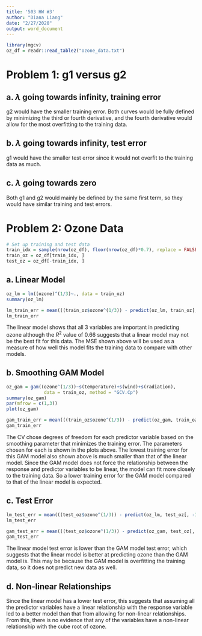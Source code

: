 ```yaml
---
title: '503 HW #3'
author: "Diana Liang"
date: "2/27/2020"
output: word_document
---
```


```r
library(mgcv)
oz_df = readr::read_table2("ozone_data.txt")
```
# Problem 1: g1 versus g2
## a. $\lambda$ going towards infinity, training error

g2 would have the smaller training error. Both curves would be fully defined by minimizing the third or fourth derivative, and the fourth derivative would allow for the most overfitting to the training data.

## b. $\lambda$ going towards infinity, test error

g1 would have the smaller test error since it would not overfit to the training data as much.

## c. $\lambda$ going towards zero

Both g1 and g2 would mainly be defined by the same first term, so they would have similar training and test errors.

# Problem 2: Ozone Data

```r
# Set up training and test data
train_idx = sample(nrow(oz_df), floor(nrow(oz_df)*0.7), replace = FALSE)
train_oz = oz_df[train_idx, ]
test_oz = oz_df[-train_idx, ]
```

## a. Linear Model

```r
oz_lm = lm((ozone)^(1/3)~., data = train_oz)
summary(oz_lm)
```
```r
lm_train_err = mean(((train_oz$ozone^(1/3)) - predict(oz_lm, train_oz[, -1]))^2)
lm_train_err
```

The linear model shows that all 3 variables are important in predicting ozone although the $R^2$ value of 0.66 suggests that a linear model may not be the best fit for this data. The MSE shown above will be used as a measure of how well this model fits the training data to compare with other models.

## b. Smoothing GAM Model

```r
oz_gam = gam((ozone^(1/3))~s(temperature)+s(wind)+s(radiation),
              data = train_oz, method = "GCV.Cp")
summary(oz_gam)
par(mfrow = c(1,3))
plot(oz_gam)
```
```r
gam_train_err = mean(((train_oz$ozone^(1/3)) - predict(oz_gam, train_oz[, -1]))^2)
gam_train_err
```

The CV chose degrees of freedom for each predictor variable based on the smoothing parameter that minimizes the training error. The parameters chosen for each is shown in the plots above. The lowest training error for this GAM model also shown above is much smaller than that of the linear model. Since the GAM model does not force the relationship between the response and predictor variables to be linear, the model can fit more closely to the training data. So a lower training error for the GAM model compared to that of the linear model is expected.

## c. Test Error

```r
lm_test_err = mean(((test_oz$ozone^(1/3)) - predict(oz_lm, test_oz[, -1]))^2)
lm_test_err
```
```r
gam_test_err = mean(((test_oz$ozone^(1/3)) - predict(oz_gam, test_oz[, -1]))^2)
gam_test_err
```

The linear model test error is lower than the GAM model test error, which suggests that the linear model is better at predicting ozone than the GAM model is. This may be because the GAM model is overfitting the training data, so it does not predict new data as well.

## d. Non-linear Relationships

Since the linear model has a lower test error, this suggests that assuming all the predictor variables have a linear relationship with the response variable led to a better model than that from allowing for non-linear relationships. From this, there is no evidence that any of the variables have a non-linear relationship with the cube root of ozone.